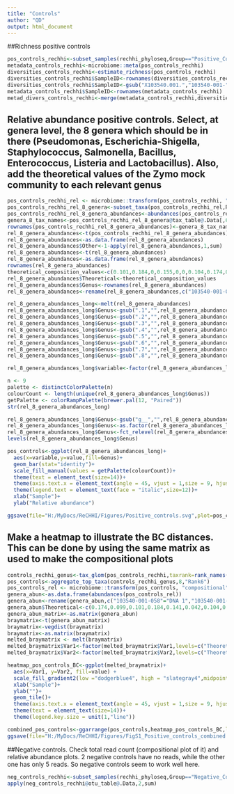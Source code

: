 ---
title: "Controls"
author: "QD"
output: html_document
---
##Richness positive controls
```{r}
pos_controls_rechhi<-subset_samples(rechhi_phyloseq,Group=="Positive_Control")
metadata_controls_rechhi<-microbiome::meta(pos_controls_rechhi)
diversities_controls_rechhi<-estimate_richness(pos_controls_rechhi)
diversities_controls_rechhi$SampleID<-rownames(diversities_controls_rechhi)
diversities_controls_rechhi$SampleID<-gsub("X103540.001.","103540-001-",diversities_controls_rechhi$SampleID)
metadata_controls_rechhi$SampleID<-rownames(metadata_controls_rechhi)
metad_divers_controls_rechhi<-merge(metadata_controls_rechhi,diversities_controls_rechhi, by = "SampleID")
```
## Relative abundance positive controls. Select, at genera level, the 8 genera which should be in there (Pseudomonas, Escherichia-Shigella, Staphylococcus, Salmonella, Bacillus, Enterococcus, Listeria and Lactobacillus). Also, add the theoretical values of the Zymo mock community to each relevant genus
```{r}
pos_controls_rechhi_rel <- microbiome::transform(pos_controls_rechhi, "compositional")
pos_controls_rechhi_rel_8_genera<-subset_taxa(pos_controls_rechhi_rel,Rank6=="g__Listeria"|Rank6=="g__Enterococcus"|Rank6=="g__Pseudomonas"|Rank6=="g__Bacillus"|Rank6=="g__Salmonella"|Rank6=="g__Staphylococcus"|Rank6=="g__Lactobacillus"|Rank6=="g__Escherichia-Shigella")
pos_controls_rechhi_rel_8_genera_abundances<-abundances(pos_controls_rechhi_rel_8_genera)
genera_8_tax_names<-pos_controls_rechhi_rel_8_genera@tax_table@.Data[,6]
rownames(pos_controls_rechhi_rel_8_genera_abundances)<-genera_8_tax_names
rel_8_genera_abundances<-t(pos_controls_rechhi_rel_8_genera_abundances)
rel_8_genera_abundances<-as.data.frame(rel_8_genera_abundances)
rel_8_genera_abundances$Other<-1-apply(rel_8_genera_abundances,1,sum)
rel_8_genera_abundances<-t(rel_8_genera_abundances)
rel_8_genera_abundances<-as.data.frame(rel_8_genera_abundances)
rownames(rel_8_genera_abundances)
theoretical_composition_values<-c(0.101,0.184,0,0.155,0,0,0.104,0.174,0,0.042,0.099,0.141,0,0,0,0,0,0,0,0,0,0,0,0,0,0,0,0,0,0,0) ## A bit of a clumsy way to indicate the theoretical values, but I couldn't think of a better way.
rel_8_genera_abundances$Theoretical<-theoretical_composition_values
rel_8_genera_abundances$Genus<-rownames(rel_8_genera_abundances)
rel_8_genera_abundances<-rename(rel_8_genera_abundances,c("103540-001-058"="DNA 1","103540-001-116"="DNA 2","103540-001-024"="Mock 1","103540-001-073"="Mock 2","103540-001-115"="Mock 3"))

rel_8_genera_abundances_long<-melt(rel_8_genera_abundances)
rel_8_genera_abundances_long$Genus<-gsub(".1","",rel_8_genera_abundances_long$Genus)
rel_8_genera_abundances_long$Genus<-gsub(".2","",rel_8_genera_abundances_long$Genus)
rel_8_genera_abundances_long$Genus<-gsub(".3","",rel_8_genera_abundances_long$Genus)
rel_8_genera_abundances_long$Genus<-gsub(".4","",rel_8_genera_abundances_long$Genus)
rel_8_genera_abundances_long$Genus<-gsub(".5","",rel_8_genera_abundances_long$Genus)
rel_8_genera_abundances_long$Genus<-gsub(".6","",rel_8_genera_abundances_long$Genus)
rel_8_genera_abundances_long$Genus<-gsub(".7","",rel_8_genera_abundances_long$Genus)
rel_8_genera_abundances_long$Genus<-gsub(".8","",rel_8_genera_abundances_long$Genus)

rel_8_genera_abundances_long$variable<-factor(rel_8_genera_abundances_long$variable,levels=c("Theoretical","DNA 1","DNA 2","Mock 1","Mock 2","Mock 3"))

n <- 9
palette <- distinctColorPalette(n)
colourCount <- length(unique(rel_8_genera_abundances_long$Genus))
getPalette <- colorRampPalette(brewer.pal(12, "Paired"))
str(rel_8_genera_abundances_long)

rel_8_genera_abundances_long$Genus<-gsub("g__","",rel_8_genera_abundances_long$Genus)
rel_8_genera_abundances_long$Genus<-as.factor(rel_8_genera_abundances_long$Genus)
rel_8_genera_abundances_long$Genus<-fct_relevel(rel_8_genera_abundances_long$Genus,"Other",after=Inf)
levels(rel_8_genera_abundances_long$Genus)

pos_controls<-ggplot(rel_8_genera_abundances_long)+
  aes(x=variable,y=value,fill=Genus)+
  geom_bar(stat="identity")+
  scale_fill_manual(values = getPalette(colourCount))+
  theme(text = element_text(size=14))+
  theme(axis.text.x = element_text(angle = 45, vjust = 1,size = 9, hjust = 1))+
  theme(legend.text = element_text(face = "italic",size=12))+
  xlab("Sample")+
  ylab("Relative abundance")

ggsave(file="H:/MyDocs/ReCHHI/Figures/Positive_controls.svg",plot=pos_controls, width=12,height=8)
```
## Make a heatmap to illustrate the BC distances. This can be done by using the same matrix as used to make the compositional plots
```{r}
controls_rechhi_genus<-tax_glom(pos_controls_rechhi,taxrank=rank_names(pos_controls_rechhi)[6],NArm=F)
pos_controls<-aggregate_top_taxa(controls_rechhi_genus,8,"Rank6")
pos_controls_rel <- microbiome::transform(pos_controls, "compositional")
genera_abun<-as.data.frame(abundances(pos_controls_rel))
genera_abun<-rename(genera_abun,c("103540-001-058"="DNA 1","103540-001-116"="DNA 2","103540-001-024"="Mock 1","103540-001-073"="Mock 2","103540-001-115"="Mock 3"))
genera_abun$Theoretical<-c(0.174,0.099,0.101,0.184,0.141,0.042,0.104,0.155,0)
genera_abun_matrix<-as.matrix(genera_abun)
braymatrix<-t(genera_abun_matrix)
braymatrix<-vegdist(braymatrix)
braymatrix<-as.matrix(braymatrix)
melted_braymatrix <- melt(braymatrix)
melted_braymatrix$Var1<-factor(melted_braymatrix$Var1,levels=c("Theoretical","DNA 1","DNA 2","Mock 1","Mock 2","Mock 3"))
melted_braymatrix$Var2<-factor(melted_braymatrix$Var2,levels=c("Theoretical","DNA 1","DNA 2","Mock 1","Mock 2","Mock 3"))

heatmap_pos_controls_BC<-ggplot(melted_braymatrix)+
  aes(x=Var1, y=Var2, fill=value) + 
  scale_fill_gradient2(low ="dodgerblue4", high = "slategray4",midpoint=0.1,limit = c(0,0.25), space = "Lab",name="Bray-Curtis")+
  xlab("Sample")+ 
  ylab("")+ 
  geom_tile()+
  theme(axis.text.x = element_text(angle = 45, vjust = 1,size = 9, hjust = 1))+
  theme(text = element_text(size=14))+
  theme(legend.key.size = unit(1,"line"))

combined_pos_controls<-ggarrange(pos_controls,heatmap_pos_controls_BC,labels = c("A", "B"),ncol = 2, nrow = 1)
ggsave(file="H:/MyDocs/ReCHHI/Figures/FigS1_Positive_controls_combined.svg",plot=combined_pos_controls, width=12,height=6)
```

##Negative controls. Check total read count (compositional plot of it) and relative abundance plots. 2 negative controls have no reads, while the other one has only 5 reads. So negative controls seem to work well here.
```{r}
neg_controls_rechhi<-subset_samples(rechhi_phyloseq,Group=="Negative_Control")
apply(neg_controls_rechhi@otu_table@.Data,2,sum)
```
